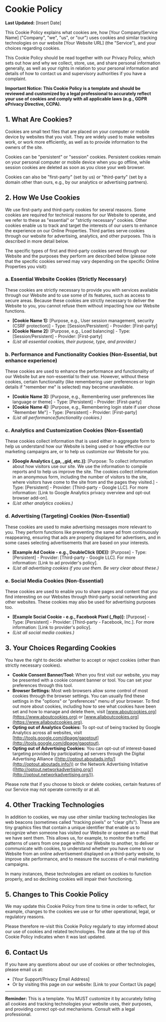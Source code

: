 # Cookie Policy

**Last Updated:** [Insert Date]

This Cookie Policy explains what cookies are, how [Your Company/Service Name] ("Company", "we", "us", or "our") uses cookies and similar tracking technologies on our website [Your Website URL] (the "Service"), and your choices regarding cookies.

This Cookie Policy should be read together with our Privacy Policy, which sets out how and why we collect, store, use, and share personal information generally, as well as your rights in relation to your personal information and details of how to contact us and supervisory authorities if you have a complaint.

**Important Notice: This Cookie Policy is a template and should be reviewed and customized by a legal professional to accurately reflect your use of cookies and comply with all applicable laws (e.g., GDPR ePrivacy Directive, CCPA).**

## 1. What Are Cookies?

Cookies are small text files that are placed on your computer or mobile device by websites that you visit. They are widely used to make websites work, or work more efficiently, as well as to provide information to the owners of the site.

Cookies can be "persistent" or "session" cookies. Persistent cookies remain on your personal computer or mobile device when you go offline, while session cookies are deleted as soon as you close your web browser.

Cookies can also be "first-party" (set by us) or "third-party" (set by a domain other than ours, e.g., by our analytics or advertising partners).

## 2. How We Use Cookies

We use first-party and third-party cookies for several reasons. Some cookies are required for technical reasons for our Website to operate, and we refer to these as "essential" or "strictly necessary" cookies. Other cookies enable us to track and target the interests of our users to enhance the experience on our Online Properties. Third parties serve cookies through our website for advertising, analytics, and other purposes. This is described in more detail below.

The specific types of first and third-party cookies served through our Website and the purposes they perform are described below (please note that the specific cookies served may vary depending on the specific Online Properties you visit):

### a. Essential Website Cookies (Strictly Necessary)
These cookies are strictly necessary to provide you with services available through our Website and to use some of its features, such as access to secure areas. Because these cookies are strictly necessary to deliver the Website to you, you cannot refuse them without impacting how our Website functions.

*   **[Cookie Name 1]:** [Purpose, e.g., User session management, security (CSRF protection)] - Type: [Session/Persistent] - Provider: [First-party]
*   **[Cookie Name 2]:** [Purpose, e.g., Load balancing] - Type: [Session/Persistent] - Provider: [First-party]
*   *(List all essential cookies, their purpose, type, and provider.)*

### b. Performance and Functionality Cookies (Non-Essential, but enhance experience)
These cookies are used to enhance the performance and functionality of our Website but are non-essential to their use. However, without these cookies, certain functionality (like remembering user preferences or login details if "remember me" is selected) may become unavailable.

*   **[Cookie Name 3]:** [Purpose, e.g., Remembering user preferences like language or theme] - Type: [Persistent] - Provider: [First-party]
*   **[Cookie Name 4]:** [Purpose, e.g., Remembering login state if user chose "Remember Me"] - Type: [Persistent] - Provider: [First-party]
*   *(List all performance/functionality cookies.)*

### c. Analytics and Customization Cookies (Non-Essential)
These cookies collect information that is used either in aggregate form to help us understand how our Website is being used or how effective our marketing campaigns are, or to help us customize our Website for you.

*   **[Google Analytics (_ga, _gid, etc.)]:** [Purpose: To collect information about how visitors use our site. We use the information to compile reports and to help us improve the site. The cookies collect information in an anonymous form, including the number of visitors to the site, where visitors have come to the site from and the pages they visited.] - Type: [Persistent] - Provider: [Third-party - Google LLC]. For more information: [Link to Google Analytics privacy overview and opt-out browser add-on].
*   *(List other analytics cookies.)*

### d. Advertising (Targeting) Cookies (Non-Essential)
These cookies are used to make advertising messages more relevant to you. They perform functions like preventing the same ad from continuously reappearing, ensuring that ads are properly displayed for advertisers, and in some cases selecting advertisements that are based on your interests.

*   **[Example Ad Cookie - e.g., DoubleClick (IDE)]:** [Purpose] - Type: [Persistent] - Provider: [Third-party - Google LLC]. For more information: [Link to ad provider's policy].
*   *(List all advertising cookies if you use them. Be very clear about these.)*

### e. Social Media Cookies (Non-Essential)
These cookies are used to enable you to share pages and content that you find interesting on our Websites through third-party social networking and other websites. These cookies may also be used for advertising purposes too.

*   **[Example Social Cookie - e.g., Facebook Pixel (_fbp)]:** [Purpose] - Type: [Persistent] - Provider: [Third-party - Facebook, Inc.]. For more information: [Link to provider's policy].
*   *(List all social media cookies.)*

## 3. Your Choices Regarding Cookies

You have the right to decide whether to accept or reject cookies (other than strictly necessary cookies).

*   **Cookie Consent Banner/Tool:** When you first visit our website, you may be presented with a cookie consent banner or tool. You can set your preferences through this tool.
*   **Browser Settings:** Most web browsers allow some control of most cookies through the browser settings. You can usually find these settings in the "options" or "preferences" menu of your browser. To find out more about cookies, including how to see what cookies have been set and how to manage and delete them, visit [www.aboutcookies.org](https://www.aboutcookies.org) or [www.allaboutcookies.org](https://www.allaboutcookies.org).
*   **Opting out of Analytics Cookies:** To opt-out of being tracked by Google Analytics across all websites, visit [http://tools.google.com/dlpage/gaoptout](http://tools.google.com/dlpage/gaoptout).
*   **Opting out of Advertising Cookies:** You can opt-out of interest-based targeting provided by participating ad servers through the Digital Advertising Alliance ([http://optout.aboutads.info/](http://optout.aboutads.info/)) or the Network Advertising Initiative ([http://optout.networkadvertising.org/](http://optout.networkadvertising.org/)).

Please note that if you choose to block or delete cookies, certain features of our Service may not operate correctly or at all.

## 4. Other Tracking Technologies

In addition to cookies, we may use other similar tracking technologies like web beacons (sometimes called "tracking pixels" or "clear gifs"). These are tiny graphics files that contain a unique identifier that enable us to recognize when someone has visited our Website or opened an e-mail that we have sent them. This allows us, for example, to monitor the traffic patterns of users from one page within our Website to another, to deliver or communicate with cookies, to understand whether you have come to our Website from an online advertisement displayed on a third-party website, to improve site performance, and to measure the success of e-mail marketing campaigns.

In many instances, these technologies are reliant on cookies to function properly, and so declining cookies will impair their functioning.

## 5. Changes to This Cookie Policy

We may update this Cookie Policy from time to time in order to reflect, for example, changes to the cookies we use or for other operational, legal, or regulatory reasons.

Please therefore re-visit this Cookie Policy regularly to stay informed about our use of cookies and related technologies.
The date at the top of this Cookie Policy indicates when it was last updated.

## 6. Contact Us

If you have any questions about our use of cookies or other technologies, please email us at:
*   [Your Support/Privacy Email Address]
*   Or by visiting this page on our website: [Link to your Contact Us page]

---

**Reminder:** This is a template. You MUST customize it by accurately listing all cookies and tracking technologies your website uses, their purposes, and providing correct opt-out mechanisms. Consult with a legal professional. 